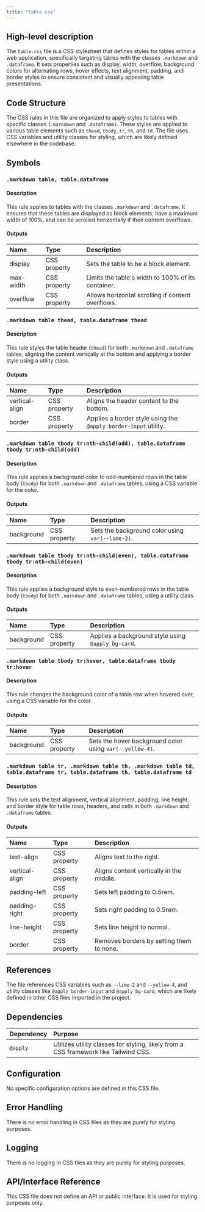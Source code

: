 ```yaml
---
title: "table.css"
---
```


## High-level description

The `table.css` file is a CSS stylesheet that defines styles for tables within a web application, specifically targeting tables with the classes `.markdown` and `.dataframe`. It sets properties such as display, width, overflow, background colors for alternating rows, hover effects, text alignment, padding, and border styles to ensure consistent and visually appealing table presentations.

## Code Structure

The CSS rules in this file are organized to apply styles to tables with specific classes (`.markdown` and `.dataframe`). These styles are applied to various table elements such as `thead`, `tbody`, `tr`, `th`, and `td`. The file uses CSS variables and utility classes for styling, which are likely defined elsewhere in the codebase.

## Symbols

### `.markdown table, table.dataframe`
#### Description
This rule applies to tables with the classes `.markdown` and `.dataframe`. It ensures that these tables are displayed as block elements, have a maximum width of 100%, and can be scrolled horizontally if their content overflows.

#### Outputs
| Name | Type | Description |
|:-----|:-----|:------------|
| display | CSS property | Sets the table to be a block element. |
| max-width | CSS property | Limits the table's width to 100% of its container. |
| overflow | CSS property | Allows horizontal scrolling if content overflows. |

### `.markdown table thead, table.dataframe thead`
#### Description
This rule styles the table header (`thead`) for both `.markdown` and `.dataframe` tables, aligning the content vertically at the bottom and applying a border style using a utility class.

#### Outputs
| Name | Type | Description |
|:-----|:-----|:------------|
| vertical-align | CSS property | Aligns the header content to the bottom. |
| border | CSS property | Applies a border style using the `@apply border-input` utility. |

### `.markdown table tbody tr:nth-child(odd), table.dataframe tbody tr:nth-child(odd)`
#### Description
This rule applies a background color to odd-numbered rows in the table body (`tbody`) for both `.markdown` and `.dataframe` tables, using a CSS variable for the color.

#### Outputs
| Name | Type | Description |
|:-----|:-----|:------------|
| background | CSS property | Sets the background color using `var(--lime-2)`. |

### `.markdown table tbody tr:nth-child(even), table.dataframe tbody tr:nth-child(even)`
#### Description
This rule applies a background style to even-numbered rows in the table body (`tbody`) for both `.markdown` and `.dataframe` tables, using a utility class.

#### Outputs
| Name | Type | Description |
|:-----|:-----|:------------|
| background | CSS property | Applies a background style using `@apply bg-card`. |

### `.markdown table tbody tr:hover, table.dataframe tbody tr:hover`
#### Description
This rule changes the background color of a table row when hovered over, using a CSS variable for the color.

#### Outputs
| Name | Type | Description |
|:-----|:-----|:------------|
| background | CSS property | Sets the hover background color using `var(--yellow-4)`. |

### `.markdown table tr, .markdown table th, .markdown table td, table.dataframe tr, table.dataframe th, table.dataframe td`
#### Description
This rule sets the text alignment, vertical alignment, padding, line height, and border style for table rows, headers, and cells in both `.markdown` and `.dataframe` tables.

#### Outputs
| Name | Type | Description |
|:-----|:-----|:------------|
| text-align | CSS property | Aligns text to the right. |
| vertical-align | CSS property | Aligns content vertically in the middle. |
| padding-left | CSS property | Sets left padding to 0.5rem. |
| padding-right | CSS property | Sets right padding to 0.5rem. |
| line-height | CSS property | Sets line height to normal. |
| border | CSS property | Removes borders by setting them to none. |

## References

The file references CSS variables such as `--lime-2` and `--yellow-4`, and utility classes like `@apply border-input` and `@apply bg-card`, which are likely defined in other CSS files imported in the project.

## Dependencies

| Dependency | Purpose |
|:-----------|:--------|
| `@apply` | Utilizes utility classes for styling, likely from a CSS framework like Tailwind CSS. |

## Configuration

No specific configuration options are defined in this CSS file.

## Error Handling

There is no error handling in CSS files as they are purely for styling purposes.

## Logging

There is no logging in CSS files as they are purely for styling purposes.

## API/Interface Reference

This CSS file does not define an API or public interface. It is used for styling purposes only.
